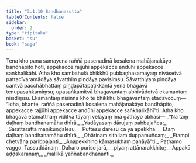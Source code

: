 ```yaml
---
title: "3.1.10 Bandhanasutta"
tableOfContents: false
sidebar:
  order: 2
type: "tipitaka"
basket: "su"
book: "saga"
---
```



<DynamicBreadcrumb />

<Division number="121" book="saga" bookNo="12" page="76">

<Paragraph number="622" book="saga">
Tena kho pana samayena raññā pasenadinā kosalena mahājanakāyo bandhāpito hoti, appekacce rajjūhi appekacce andūhi appekacce saṅkhalikāhi.
</Paragraph>

<Paragraph number="623" book="saga">
Atha kho sambahulā bhikkhū pubbaṇhasamayaṃ nivāsetvā pattacīvaramādāya sāvatthiṃ piṇḍāya pavisiṃsu. Sāvatthiyaṃ piṇḍāya caritvā pacchābhattaṃ piṇḍapātapaṭikkantā yena bhagavā tenupasaṅkamiṃsu; upasaṅkamitvā bhagavantaṃ abhivādetvā ekamantaṃ nisīdiṃsu. Ekamantaṃ nisinnā kho te bhikkhū bhagavantaṃ etadavocuṃ—  “idha, bhante, raññā pasenadinā kosalena mahājanakāyo bandhāpito, appekacce rajjūhi appekacce andūhi appekacce saṅkhalikāhī”ti.
</Paragraph>

<Paragraph number="624" book="saga">
Atha kho bhagavā etamatthaṃ viditvā tāyaṃ velāyaṃ imā gāthāyo abhāsi—
</Paragraph>

<Paragraph number="625" type="verses" book="saga">
_“Na taṃ daḷhaṃ bandhanamāhu dhīrā,_  
_Yadāyasaṃ dārujaṃ pabbajañca;_  
_Sārattarattā maṇikuṇḍalesu,_  
_Puttesu dāresu ca yā apekkhā._  

</Paragraph>

<Paragraph number="626" type="verses" book="saga">
_Etaṃ daḷhaṃ bandhanamāhu dhīrā,_  
_Ohārinaṃ sithilaṃ duppamuñcaṃ;_  
_Etampi chetvāna paribbajanti,_  
_Anapekkhino kāmasukhaṃ pahāyā”ti._  


</Paragraph>
</Division>

<Paragraph number="627" type="center" book="saga">
Paṭhamo vaggo.



</Paragraph>

<Paragraph number="628" type="center" book="saga">
Tassuddānaṃ


</Paragraph>

<Paragraph number="629" type="verses" book="saga">
_Daharo puriso jarā,_  
_piyaṃ attānarakkhito;_  
_Appakā aḍḍakaraṇaṃ,_  
_mallikā yaññabandhananti._
</Paragraph>